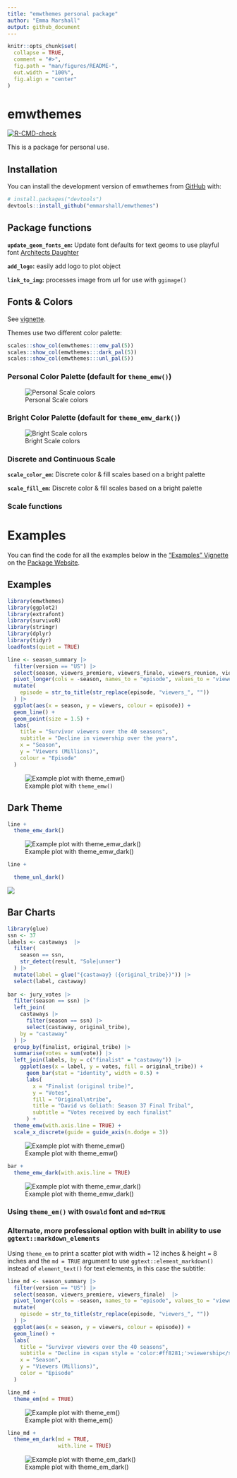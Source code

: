 ```yaml
---
title: "emwthemes personal package"
author: "Emma Marshall"
output: github_document
---
```


<!-- README.md is generated from README.Rmd. Please edit that file -->

```r
knitr::opts_chunk$set(
  collapse = TRUE,
  comment = "#>",
  fig.path = "man/figures/README-",
  out.width = "100%",
  fig.align = "center"
)

```

# emwthemes

<!-- badges: start -->

[![R-CMD-check](https://github.com/emmarshall/emwthemes/actions/workflows/R-CMD-check.yaml/badge.svg)](https://github.com/emmarshall/emwthemes/actions/workflows/R-CMD-check.yaml)

<!-- badges: end -->

This is a package for personal use. 

## Installation

You can install the development version of emwthemes from [GitHub](https://github.com/) with:

``` r
# install.packages("devtools")
devtools::install_github("emmarshall/emwthemes")
```

## Package functions

**`update_geom_fonts_em`:** Update font defaults for text geoms to use playful font [Architects Daughter](https://fonts.google.com/specimen/Architects+Daughter)

**`add_logo`:** easily add logo to plot object

**`link_to_img`:** processes image from url for use with `ggimage()`

## Fonts & Colors

See [vignette]().

Themes use two different color palette:

```r
scales::show_col(emwthemes:::emw_pal(5))
scales::show_col(emwthemes:::dark_pal(5))
scales::show_col(emwthemes:::unl_pal(5))
```

### Personal Color Palette (default for `theme_emw()`)
![Personal Scale colors](man/figures/README-colors-1.png)

### Bright Color Palette (default for `theme_emw_dark()`)
![Bright Scale colors](man/figures/README-colors-2.png)


### Discrete and Continuous Scale

**`scale_color_em`:** Discrete color & fill scales based on a bright palette

**`scale_fill_em`:** Discrete color & fill scales based on a bright palette

### Scale functions

# Examples

You can find the code for all the examples below in the ["Examples" Vignette]() on the [Package Website]().


## Examples

```r

library(emwthemes)
library(ggplot2)
library(extrafont)
library(survivoR)
library(stringr)
library(dplyr)
library(tidyr)
loadfonts(quiet = TRUE)

line <- season_summary |> 
  filter(version == "US") |> 
  select(season, viewers_premiere, viewers_finale, viewers_reunion, viewers_mean)  |> 
  pivot_longer(cols = -season, names_to = "episode", values_to = "viewers") |> 
  mutate(
    episode = str_to_title(str_replace(episode, "viewers_", ""))
  ) |> 
  ggplot(aes(x = season, y = viewers, colour = episode)) +
  geom_line() +
  geom_point(size = 1.5) +
  labs(
    title = "Survivor viewers over the 40 seasons",
    subtitle = "Decline in viewership over the years",
    x = "Season",
    y = "Viewers (Millions)",
    colour = "Episode"
  )
```

![Example plot with `theme_emw()`](man/figures/README-survivor-viewers-1.png)

## Dark Theme 

```r

line +
  theme_emw_dark()

```

![Example plot with theme_emw_dark()](man/figures/README-survivor-viewers-dark-1.png)

```r

line +

  theme_unl_dark()
```

![](man/figures/README-unl-dark-again-1.png)

## Bar Charts


```r
library(glue)
ssn <- 37
labels <- castaways  |> 
  filter(
    season == ssn,
    str_detect(result, "Sole|unner")
  ) |> 
  mutate(label = glue("{castaway} ({original_tribe})")) |> 
  select(label, castaway)
 
bar <- jury_votes |> 
  filter(season == ssn) |> 
  left_join(
    castaways |> 
      filter(season == ssn) |> 
      select(castaway, original_tribe),
    by = "castaway"
  ) |> 
  group_by(finalist, original_tribe) |> 
  summarise(votes = sum(vote)) |> 
  left_join(labels, by = c("finalist" = "castaway")) |> 
    ggplot(aes(x = label, y = votes, fill = original_tribe)) +
      geom_bar(stat = "identity", width = 0.5) +
      labs(
        x = "Finalist (original tribe)",
        y = "Votes",
        fill = "Original\ntribe",
        title = "David vs Goliath: Season 37 Final Tribal",
        subtitle = "Votes received by each finalist"
      ) +
  theme_emw(with.axis.line = TRUE) +
  scale_x_discrete(guide = guide_axis(n.dodge = 3))

```


![Example plot with theme_emw()](man/figures/README-bar-main-1.png)


```r

bar +
  theme_emw_dark(with.axis.line = TRUE) 
```

![Example plot with theme_emw_dark()](man/figures/README-bar-dark-1.png)



### Using `theme_em()` with `Oswald` font and `md=TRUE`

### Alternate, more professional option with built in ability to use `ggtext::markdown_elements`

Using `theme_em` to print a scatter plot with width = 12 inches & height = 8 inches and the `md = TRUE` argument to use `ggtext::element_markdown()` instead of `element_text()` for text elements, in this case the subtitle:

```r
line_md <- season_summary |> 
  filter(version == "US") |> 
  select(season, viewers_premiere, viewers_finale)  |> 
  pivot_longer(cols = -season, names_to = "episode", values_to = "viewers") |> 
  mutate(
    episode = str_to_title(str_replace(episode, "viewers_", ""))
  ) |> 
  ggplot(aes(x = season, y = viewers, colour = episode)) +
  geom_line() +
  labs(
    title = "Survivor viewers over the 40 seasons",
    subtitle = "Decline in <span style = 'color:#ff8281;'>viewership</span> over time",
    x = "Season",
    y = "Viewers (Millions)",
    color = "Episode"
  ) 
```

```r
line_md +
  theme_em(md = TRUE) 

```

![Example plot with theme_em()](man/figures/README-line-main-1.png)

```r
line_md +
  theme_em_dark(md = TRUE,
                with.line = TRUE) 

```

![Example plot with theme_em_dark()](man/figures/README-line-dark-1.png)

